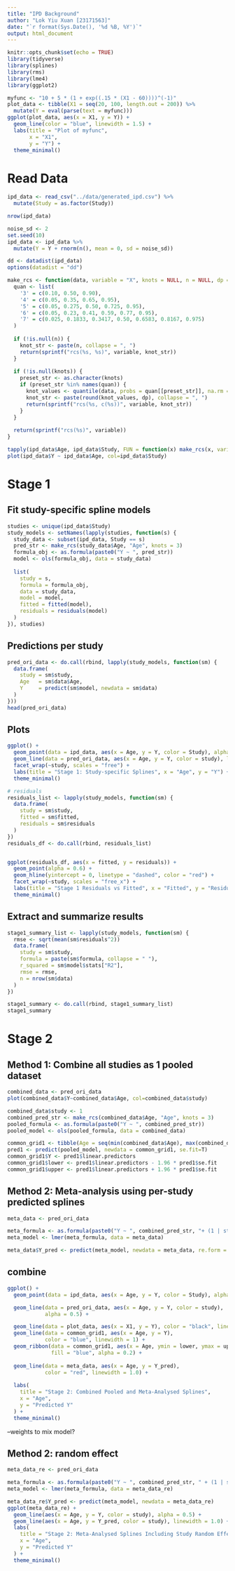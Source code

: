 ```yaml
---
title: "IPD Background"
author: "Lok Yiu Xuan [23171563]"
date: "`r format(Sys.Date(), '%d %B, %Y')`"
output: html_document
---
```


```r
knitr::opts_chunk$set(echo = TRUE)
library(tidyverse)
library(splines)
library(rms)
library(lme4)
library(ggplot2)
```

```r
myfunc <- "10 + 5 * (1 + exp((.15 * (X1 - 60))))^(-1)"
plot_data <- tibble(X1 = seq(20, 100, length.out = 200)) %>%
  mutate(Y = eval(parse(text = myfunc)))
ggplot(plot_data, aes(x = X1, y = Y)) +
  geom_line(color = "blue", linewidth = 1.5) +
  labs(title = "Plot of myfunc",
       x = "X1",
       y = "Y") +
  theme_minimal()
```


# Read Data
```r
ipd_data <- read_csv("../data/generated_ipd.csv") %>%
  mutate(Study = as.factor(Study))

nrow(ipd_data)
```
```r
noise_sd <- 2
set.seed(10)
ipd_data <- ipd_data %>%
  mutate(Y = Y + rnorm(n(), mean = 0, sd = noise_sd))
```

```r
dd <- datadist(ipd_data)
options(datadist = "dd")

make_rcs <- function(data, variable = "X", knots = NULL, n = NULL, dp = 1) {
  quan <- list(
    '3' = c(0.10, 0.50, 0.90),
    '4' = c(0.05, 0.35, 0.65, 0.95),
    '5' = c(0.05, 0.275, 0.50, 0.725, 0.95),
    '6' = c(0.05, 0.23, 0.41, 0.59, 0.77, 0.95),
    '7' = c(0.025, 0.1833, 0.3417, 0.50, 0.6583, 0.8167, 0.975)
  )
  
  if (!is.null(n)) {
    knot_str <- paste(n, collapse = ", ")
    return(sprintf("rcs(%s, %s)", variable, knot_str))
  }
  
  if (!is.null(knots)) { 
    preset_str <- as.character(knots) 
    if (preset_str %in% names(quan)) { 
      knot_values <- quantile(data, probs = quan[[preset_str]], na.rm = TRUE) 
      knot_str <- paste(round(knot_values, dp), collapse = ", ") 
      return(sprintf("rcs(%s, c(%s))", variable, knot_str)) 
    } 
  }
  
  return(sprintf("rcs(%s)", variable))
}
```

```r
tapply(ipd_data$Age, ipd_data$Study, FUN = function(x) make_rcs(x, variable = "Age", knots = 3))
plot(ipd_data$Y ~ ipd_data$Age, col=ipd_data$Study)
```
# Stage 1
## Fit study-specific spline models
```r
studies <- unique(ipd_data$Study)
study_models <- setNames(lapply(studies, function(s) {
  study_data <- subset(ipd_data, Study == s)
  pred_str <- make_rcs(study_data$Age, "Age", knots = 3)
  formula_obj <- as.formula(paste0("Y ~ ", pred_str))
  model <- ols(formula_obj, data = study_data)
  
  list(
    study = s,
    formula = formula_obj,
    data = study_data,
    model = model,
    fitted = fitted(model),
    residuals = residuals(model)
  )
}), studies)
```

## Predictions per study
```r
pred_ori_data <- do.call(rbind, lapply(study_models, function(sm) {
  data.frame(
    study = sm$study,
    Age   = sm$data$Age,
    Y     = predict(sm$model, newdata = sm$data)
  )
}))
head(pred_ori_data)
```
## Plots
```r
ggplot() +
  geom_point(data = ipd_data, aes(x = Age, y = Y, color = Study), alpha = 0.3) +
  geom_line(data = pred_ori_data, aes(x = Age, y = Y, color = study), linewidth = 1) +
  facet_wrap(~study, scales = "free") +
  labs(title = "Stage 1: Study-specific Splines", x = "Age", y = "Y") +
  theme_minimal()

# residuals
residuals_list <- lapply(study_models, function(sm) {
  data.frame(
    study = sm$study,
    fitted = sm$fitted,
    residuals = sm$residuals
  )
})
residuals_df <- do.call(rbind, residuals_list)


ggplot(residuals_df, aes(x = fitted, y = residuals)) +
  geom_point(alpha = 0.6) +
  geom_hline(yintercept = 0, linetype = "dashed", color = "red") +
  facet_wrap(~study, scales = "free_x") +
  labs(title = "Stage 1 Residuals vs Fitted", x = "Fitted", y = "Residuals") +
  theme_minimal()
```
## Extract and summarize results
```r
stage1_summary_list <- lapply(study_models, function(sm) {
  rmse <- sqrt(mean(sm$residuals^2))
  data.frame(
    study = sm$study,
    formula = paste(sm$formula, collapse = " "),
    r_squared = sm$model$stats["R2"],
    rmse = rmse,
    n = nrow(sm$data)
  )
})

stage1_summary <- do.call(rbind, stage1_summary_list)
stage1_summary
```
# Stage 2
## Method 1: Combine all studies as 1 pooled dataset
```r
combined_data <- pred_ori_data
plot(combined_data$Y~combined_data$Age, col=combined_data$study)
```
```r
combined_data$study <- 1
combined_pred_str <- make_rcs(combined_data$Age, "Age", knots = 3)
pooled_formula <- as.formula(paste0("Y ~ ", combined_pred_str))
pooled_model <- ols(pooled_formula, data = combined_data)

common_grid1 <- tibble(Age = seq(min(combined_data$Age), max(combined_data$Age), length.out = 100))
pred1 <- predict(pooled_model, newdata = common_grid1, se.fit=T)
common_grid1$Y <- pred1$linear.predictors
common_grid1$lower <- pred1$linear.predictors - 1.96 * pred1$se.fit
common_grid1$upper <- pred1$linear.predictors + 1.96 * pred1$se.fit
```
## Method 2: Meta-analysis using per-study predicted splines
```r
meta_data <- pred_ori_data

meta_formula <- as.formula(paste0("Y ~ ", combined_pred_str, "+ (1 | study)"))
meta_model <- lmer(meta_formula, data = meta_data)

meta_data$Y_pred <- predict(meta_model, newdata = meta_data, re.form = NA)
```
## combine
```r
ggplot() +
  geom_point(data = ipd_data, aes(x = Age, y = Y, color = Study), alpha = 0.3) +

  geom_line(data = pred_ori_data, aes(x = Age, y = Y, color = study), 
            alpha = 0.5) +

  geom_line(data = plot_data, aes(x = X1, y = Y), color = "black", linewidth = 1) +
  geom_line(data = common_grid1, aes(x = Age, y = Y), 
            color = "blue", linewidth = 1) +
  geom_ribbon(data = common_grid1, aes(x = Age, ymin = lower, ymax = upper), 
              fill = "blue", alpha = 0.2) +
  
  geom_line(data = meta_data, aes(x = Age, y = Y_pred), 
            color = "red", linewidth = 1.0) +
  
  labs(
    title = "Stage 2: Combined Pooled and Meta-Analysed Splines",
    x = "Age",
    y = "Predicted Y"
  ) +
  theme_minimal()
```
--weights to mix model?

## Method 2: random effect
```r
meta_data_re <- pred_ori_data

meta_formula <- as.formula(paste0("Y ~ ", combined_pred_str, " + (1 | study)"))
meta_model <- lmer(meta_formula, data = meta_data_re)

meta_data_re$Y_pred <- predict(meta_model, newdata = meta_data_re)
ggplot(meta_data_re) +
  geom_line(aes(x = Age, y = Y, color = study), alpha = 0.5) +
  geom_line(aes(x = Age, y = Y_pred, color = study), linewidth = 1.0) +
  labs(
    title = "Stage 2: Meta-Analysed Splines Including Study Random Effects",
    x = "Age",
    y = "Predicted Y"
  ) +
  theme_minimal()
```
